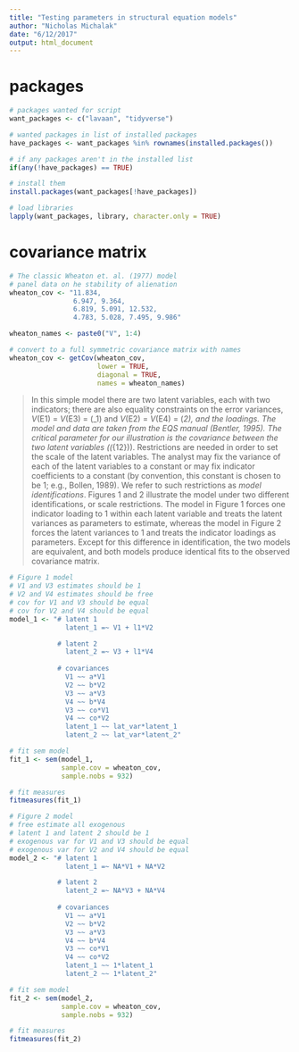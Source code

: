 ```yaml
---
title: "Testing parameters in structural equation models"
author: "Nicholas Michalak"
date: "6/12/2017"
output: html_document
---
```


# packages

```r

# packages wanted for script
want_packages <- c("lavaan", "tidyverse")

# wanted packages in list of installed packages
have_packages <- want_packages %in% rownames(installed.packages())

# if any packages aren't in the installed list
if(any(!have_packages) == TRUE)

# install them
install.packages(want_packages[!have_packages])

# load libraries
lapply(want_packages, library, character.only = TRUE)
```

# covariance matrix

```r

# The classic Wheaton et. al. (1977) model
# panel data on he stability of alienation
wheaton_cov <- "11.834,
                6.947, 9.364,
                6.819, 5.091, 12.532,
                4.783, 5.028, 7.495, 9.986"

wheaton_names <- paste0("V", 1:4)

# convert to a full symmetric covariance matrix with names
wheaton_cov <- getCov(wheaton_cov,
                      lower = TRUE,
                      diagonal = TRUE,
                      names = wheaton_names)
```

>  In this simple model there are two latent variables, each with two indicators; there are also equality constraints on the error variances, *V*(E1) = *V*(E3) = \(\phi_1\) and *V*(E2) = *V*(E4) = \(\phi_2\), and the loadings. The model and data are taken from the EQS manual (Bentler, 1995). The critical parameter for our illustration is the covariance between the two latent variables (\(\phi_{12}\)). Restrictions are needed in order to set the scale of the latent variables. The analyst may fix the variance of each of the latent variables to a constant or may fix indicator coefficients to a constant (by convention, this constant is chosen to be 1; e.g., Bollen, 1989). We refer to such restrictions as *model identifications*. Figures 1 and 2 illustrate the model under two different identifications, or scale restrictions. The model in Figure 1 forces one indicator loading to 1 within each latent variable and treats the latent variances as parameters to estimate, whereas the model in Figure 2 forces the latent variances to 1 and treats the indicator loadings as parameters. Except for this difference in identification, the two models are equivalent, and both models produce identical fits to the observed covariance matrix.

```r
# Figure 1 model
# V1 and V3 estimates should be 1
# V2 and V4 estimates should be free
# cov for V1 and V3 should be equal
# cov for V2 and V4 should be equal
model_1 <- "# latent 1
              latent_1 =~ V1 + l1*V2

            # latent 2
              latent_2 =~ V3 + l1*V4
          
            # covariances
              V1 ~~ a*V1
              V2 ~~ b*V2
              V3 ~~ a*V3
              V4 ~~ b*V4
              V3 ~~ co*V1
              V4 ~~ co*V2
              latent_1 ~~ lat_var*latent_1
              latent_2 ~~ lat_var*latent_2"

# fit sem model
fit_1 <- sem(model_1,
             sample.cov = wheaton_cov,
             sample.nobs = 932)

# fit measures
fitmeasures(fit_1)
```

```r
# Figure 2 model
# free estimate all exogenous
# latent 1 and latent 2 should be 1
# exogenous var for V1 and V3 should be equal
# exogenous var for V2 and V4 should be equal
model_2 <- "# latent 1
              latent_1 =~ NA*V1 + NA*V2

            # latent 2
              latent_2 =~ NA*V3 + NA*V4
          
            # covariances
              V1 ~~ a*V1
              V2 ~~ b*V2
              V3 ~~ a*V3
              V4 ~~ b*V4
              V3 ~~ co*V1
              V4 ~~ co*V2
              latent_1 ~~ 1*latent_1
              latent_2 ~~ 1*latent_2"

# fit sem model
fit_2 <- sem(model_2,
             sample.cov = wheaton_cov,
             sample.nobs = 932)

# fit measures
fitmeasures(fit_2)
```
